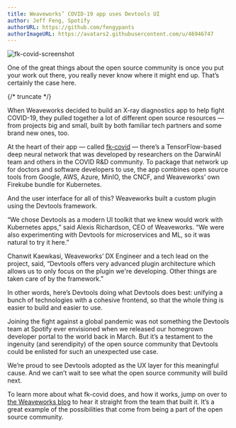 ```yaml
---
title: Weaveworks’ COVID-19 app uses Devtools UI
author: Jeff Feng, Spotify
authorURL: https://github.com/fengypants
authorImageURL: https://avatars2.githubusercontent.com/u/46946747
---
```


![fk-covid-screenshot](assets/20-05-14/weaveworks-firekube-covid-19-spotify-devtools.png)

One of the great things about the open source community is once you put your work out there, you really never know where it might end up. That’s certainly the case here.

{/* truncate */}

When Weaveworks decided to build an X-ray diagnostics app to help fight COVID-19, they pulled together a lot of different open source resources — from projects big and small, built by both familiar tech partners and some brand new ones, too.

At the heart of their app — called [fk-covid][] — there’s a TensorFlow-based deep neural network that was developed by researchers on the DarwinAI team and others in the COVID R&D community. To package that network up for doctors and software developers to use, the app combines open source tools from Google, AWS, Azure, MinIO, the CNCF, and Weaveworks’ own Firekube bundle for Kubernetes.

And the user interface for all of this? Weaveworks built a custom plugin using the Devtools framework.

“We chose Devtools as a modern UI toolkit that we knew would work with Kubernetes apps,” said Alexis Richardson, CEO of Weaveworks. “We were also experimenting with Devtools for microservices and ML, so it was natural to try it here.”

Chanwit Kaewkasi, Weaveworks’ DX Engineer and a tech lead on the project, said, “Devtools offers very advanced plugin architecture which allows us to only focus on the plugin we're developing. Other things are taken care of by the framework.”

In other words, here’s Devtools doing what Devtools does best: unifying a bunch of technologies with a cohesive frontend, so that the whole thing is easier to build and easier to use.

Joining the fight against a global pandemic was not something the Devtools team at Spotify ever envisioned when we released our homegrown developer portal to the world back in March. But it’s a testament to the ingenuity (and serendipity) of the open source community that Devtools could be enlisted for such an unexpected use case.

We’re proud to see Devtools adopted as the UX layer for this meaningful cause. And we can’t wait to see what the open source community will build next.

To learn more about what fk-covid does, and how it works, jump on over to [the Weaveworks blog][] to hear it straight from the team that built it. It’s a great example of the possibilities that come from being a part of the open source community.

[fk-covid]: https://github.com/weaveworks/fk-covid
[the weaveworks blog]: https://www.weave.works/blog/firekube-covid-ml
